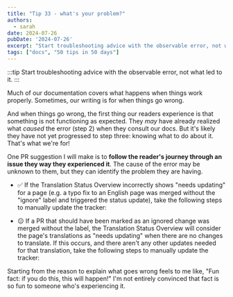 ```yaml
---
title: "Tip 33 - what's your problem?"
authors:
  - sarah
date: 2024-07-26
pubDate: '2024-07-26'
excerpt: "Start troubleshooting advice with the observable error, not what led to it."
tags: ["docs", "50 tips in 50 days"]
---
```


:::tip
Start troubleshooting advice with the observable error, not what led to it.
:::

Much of our documentation covers what happens when things work properly. Sometimes, our writing is for when things go wrong.

And when things go wrong, the first thing our readers experience is that something is not functioning as expected. They *may* have already realized what *caused* the error (step 2) when they consult our docs. But it's likely they have not yet progressed to step three: knowing what to do about it. That's what we're for!

One PR suggestion I will make is to **follow the reader's journey through an issue they way they experienced it**. The cause of the error may be unknown to them, but they can identify the problem they are having.

- ✅ If the Translation Status Overview incorrectly shows "needs updating" for a page (e.g. a typo fix to an English page was merged without the "ignore" label and triggered the status update), take the following steps to manually update the tracker:

- 😐 If a PR that should have been marked as an ignored change was merged without the label, the Translation Status Overview will consider the page's translations as "needs updating" when there are no changes to translate. If this occurs, and there aren't any other updates needed for that translation, take the following steps to manually update the tracker:

Starting from the reason to explain what goes wrong feels to me like, "Fun fact: if you do this, this will happen!" I'm not entirely convinced that fact is so fun to someone who's experiencing it.



<LinkCard title="See the whole list of tips!" href="/blog/50-docs-tips-in-50-days" />



